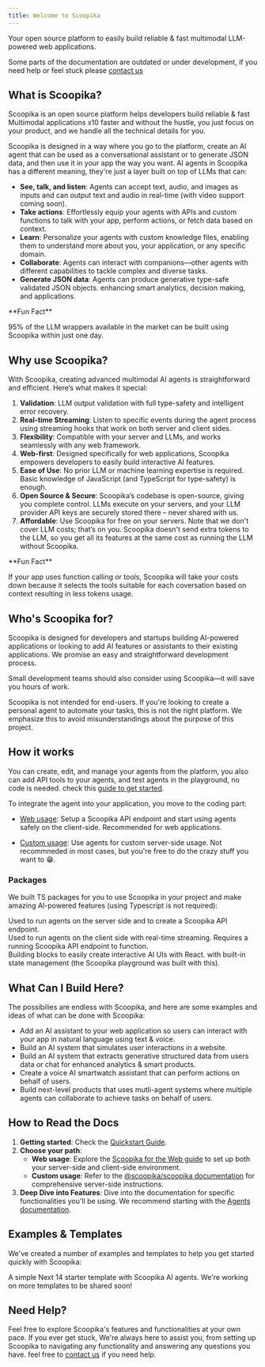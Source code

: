 ```yaml
---
title: Welcome to Scoopika
---
```


Your open source platform to easily build reliable & fast multimodal LLM-powered web applications.

<Warning>

Some parts of the documentation are outdated or under development, if you need help or feel stuck please [contact us](/help/contact-us)

</Warning>



## What is Scoopika?

Scoopika is an open source platform helps developers build reliable & fast Multimodal applications x10 faster and without the hustle, you just focus on your product, and we handle all the technical details for you.

Scoopika is designed in a way where you go to the platform, create an AI agent that can be used as a conversational assistant or to generate JSON data, and then use it in your app the way you want. AI agents in Scoopika has a different meaning, they're just a layer built on top of LLMs that can:

- **See, talk, and listen**: Agents can accept text, audio, and images as inputs and can output text and audio in real-time (with video support coming soon).
- **Take actions**: Effortlessly equip your agents with APIs and custom functions to talk with your app, perform actions, or fetch data based on context.
- **Learn**: Personalize your agents with custom knowledge files, enabling them to understand more about you, your application, or any specific domain.
- **Collaborate**: Agents can interact with companions—other agents with different capabilities to tackle complex and diverse tasks.
- **Generate JSON data**: Agents can produce generative type-safe validated JSON objects. enhancing smart analytics, decision making, and applications.

<Check>
**Fun Fact**

95% of the LLM wrappers available in the market can be built using Scoopika within just one day.
</Check>

## Why use Scoopika?

With Scoopika, creating advanced multimodal AI agents is straightforward and efficient. Here’s what makes it special:

1. **Validation**: LLM output validation with full type-safety and intelligent error recovery.
2. **Real-time Streaming**: Listen to specific events during the agent process using streaming hooks that work on both server and client sides.
3. **Flexibility**: Compatible with your server and LLMs, and works seamlessly with any web framework.
4. **Web-first**: Designed specifically for web applications, Scoopika empowers developers to easily build interactive AI features.
5. **Ease of Use**: No prior LLM or machine learning expertise is required. Basic knowledge of JavaScript (and TypeScript for type-safety) is enough.
6. **Open Source & Secure**: Scoopika’s codebase is open-source, giving you complete control. LLMs execute on your servers, and your LLM provider API keys are securely stored there – never shared with us.
7. **Affordable**: Use Scoopika for free on your servers. Note that we don't cover LLM costs; that’s on you. Scoopika doesn't send extra tokens to the LLM, so you get all its features at the same cost as running the LLM without Scoopika.

<Check>
**Fun Fact**

If your app uses function calling or tools, Scoopika will take your costs down because it selects the tools suitable for each coversation based on context resulting in less tokens usage.
</Check>

## Who's Scoopika for?

Scoopika is designed for developers and startups building AI-powered applications or looking to add AI features or assistants to their existing applications. We promise an easy and straightforward development process.

Small development teams should also consider using Scoopika—it will save you hours of work.

Scoopika is not intended for end-users. If you're looking to create a personal agent to automate your tasks, this is not the right platform. We emphasize this to avoid misunderstandings about the purpose of this project.

## How it works

You can create, edit, and manage your agents from the platform, you also can add API tools to your agents, and test agents in the playground, no code is needed. check this [guide to get started](/guides/starting).

To integrate the agent into your application, you move to the coding part:

- [Web usage](/guides/web): Setup a Scoopika API endpoint and start using agents safely on the client-side. Recommended for web applications.

- [Custom usage](/guides/custom-usage): Use agents for custom server-side usage. Not recommneded in most cases, but you're free to do the crazy stuff you want to 😁.

### Packages

We built TS packages for you to use Scoopika in your project and make amazing AI-powered features (using Typescript is not required):

<CardGroup cols={1}>
  <Card title="@scoopika/scoopika" href="/packages/ts/scoopika">
    <div className="text-sm mt-2">
      Used to run agents on the server side and to create a Scoopika API
      endpoint.
    </div>
  </Card>
  <Card title="@scoopika/client" href="/packages/ts/scoopika">
    <div className="text-sm mt-2">
      Used to run agents on the client side with real-time streaming. Requires a
      running Scoopika API endpoint to function.
    </div>
  </Card>
  <Card title="@scoopika/react" href="/packages/ts/scoopika">
    <div className="text-sm mt-2">
      Building blocks to easily create interactive AI UIs with React. with built-in
      state management (the Scoopika playground was built with this).
    </div>
  </Card>
</CardGroup>

## What Can I Build Here?

The possibilies are endless with Scoopika, and here are some examples and ideas of what can be done with Scoopika:

- Add an AI assistant to your web application so users can interact with your app in natural language using text & voice.
- Build an AI system that simulates user interactions in a website.
- Build an AI system that extracts generative structured data from users data or chat for enhanced analytics & smart products.
- Create a voice AI smartwatch assistant that can perform actions on behalf of users.
- Build next-level products that uses mutli-agent systems where multiple agents can collaborate to achieve tasks on behalf of users.

## How to Read the Docs

1. **Getting started**: Check the [Quickstart Guide](/quickstart).
2. **Choose your path**:
   - **Web usage**: Explore the [Scoopika for the Web guide](/guides/scoopika-for-the-web) to set up both your server-side and client-side environment.
   - **Custom usage**: Refer to the [@scoopika/scoopika documentation](/packages/ts/scoopika) for comprehensive server-side instructions.
3. **Deep Dive into Features**: Dive into the documentation for specific functionalities you'll be using. We recommend starting with the [Agents documentation](/agents).

## Examples & Templates

We've created a number of examples and templates to help you get started quickly with Scoopika:

<Card title="NextJS Starter" href="/examples/next-js-1">
  A simple Next 14 starter template with Scoopika AI agents.
</Card>

<Info>
  We're working on more templates to be shared soon!
</Info>

## Need Help?

Feel free to explore Scoopika's features and functionalities at your own pace. If you ever get stuck, We're always here to assist you, from setting up Scoopika to navigating any functionality and answering any questions you have. feel free to [contact us](/help/contact-us) if you need help.